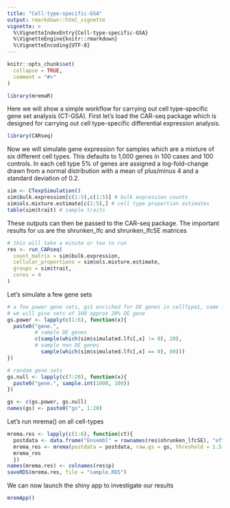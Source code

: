 ```yaml
---
title: "Cell-type-specific-GSA"
output: rmarkdown::html_vignette
vignette: >
  %\VignetteIndexEntry{Cell-type-specific-GSA}
  %\VignetteEngine{knitr::rmarkdown}
  %\VignetteEncoding{UTF-8}
---
```


```r
knitr::opts_chunk$set(
  collapse = TRUE,
  comment = "#>"
)
```

```r
library(mremaR)
```

Here we will show a simple workflow for carrying out cell type-specific gene set analysis (CT-GSA). First let's load the CAR-seq package which is designed for carrying out cell type-specific differential expression analysis. 

```r
library(CARseq)
```

Now we will simulate gene expression for samples which are a mixture of six different cell types. This defaults to 1,000 genes in 100 cases and 100 controls. In each cell type 5% of genes are assigned a log-fold-change drawn from a normal distribution with a mean of plus/minus 4 and a standard deviation of 0.2. 

```r
sim <- CTexpSimulation()
sim$bulk.expression[c(1:5),c(1:5)] # bulk expression counts
sim$ols.mixture.estimate[c(1:5),] # cell type proportion estimates 
table(sim$trait) # sample traits
```

These outputs can then be passed to the CAR-seq package. The important results for us are the shrunken_lfc and shrunken_lfcSE matrices

```r
# this will take a minute or two to run
res <- run_CARseq(
  count_matrix = sim$bulk.expression,
  cellular_proportions = sim$ols.mixture.estimate,
  groups = sim$trait,
  cores = 4
)
```

Let's simulate a few gene sets
```r
# a few power gene sets, gs1 enriched for DE genes in cellType1, same for gs2 and so on
# we will give sets of 100 approx 20% DE gene
gs.power <- lapply(c(1:6), function(x){
  paste0("gene.", 
         # sample DE genes
         c(sample(which(sim$simulated.lfc[,x] != 0), 20),
         # sample non DE genes  
           sample(which(sim$simulated.lfc[,x] == 0), 80)))
})

# random gene sets
gs.null <- lapply(c(7:20), function(x){
  paste0("gene.", sample.int(1000, 100))
})

gs <- c(gs.power, gs.null)
names(gs) <- paste0("gs", 1:20)
```


Let's run mrema() on all cell-types

```r
mrema.res <- lapply(c(1:6), function(ct){
  postdata <- data.frame("Ensembl" = rownames(res$shrunken_lfcSE), "effect" = res$shrunken_lfc[,ct], "variance" = res$shrunken_lfcSE[,ct]^2, "pval" = res$p[,ct])
  mrema_res <- mrema(postdata = postdata, raw.gs = gs, threshold = 1.5, DF = 4, ncores = 1)
  mrema_res
  })
names(mrema.res) <- colnames(res$p)
saveRDS(mrema.res, file = "sample.RDS")
```

We can now launch the shiny app to investigate our results

```r
mremApp()
```







